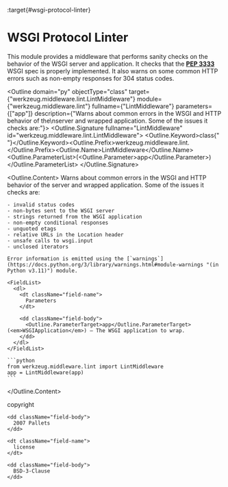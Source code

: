 :target{#wsgi-protocol-linter}

# WSGI Protocol Linter

This module provides a middleware that performs sanity checks on the
behavior of the WSGI server and application. It checks that the
[<strong>PEP 3333</strong>](https://peps.python.org/pep-3333/) WSGI spec is properly implemented. It also warns on some
common HTTP errors such as non-empty responses for 304 status codes.

<Outline domain="py" objectType="class" target={"werkzeug.middleware.lint.LintMiddleware"} module={"werkzeug.middleware.lint"} fullname={"LintMiddleware"} parameters={["app"]} description={"Warns about common errors in the WSGI and HTTP behavior of the\nserver and wrapped application. Some of the issues it checks are:"}>
  <Outline.Signature fullname="LintMiddleware" id="werkzeug.middleware.lint.LintMiddleware">
    <Outline.Keyword>class<span>{" "}</span></Outline.Keyword><Outline.Prefix>werkzeug.middleware.lint.</Outline.Prefix><Outline.Name>LintMiddleware</Outline.Name><Outline.ParameterList><span>(</span><Outline.Parameter><span className="name">app</span></Outline.Parameter><span>)</span></Outline.ParameterList>
  </Outline.Signature>

  <Outline.Content>
    Warns about common errors in the WSGI and HTTP behavior of the
    server and wrapped application. Some of the issues it checks are:

    - invalid status codes
    - non-bytes sent to the WSGI server
    - strings returned from the WSGI application
    - non-empty conditional responses
    - unquoted etags
    - relative URLs in the Location header
    - unsafe calls to wsgi.input
    - unclosed iterators

    Error information is emitted using the [`warnings`](https://docs.python.org/3/library/warnings.html#module-warnings "(in Python v3.11)") module.

    <FieldList>
      <dl>
        <dt className="field-name">
          Parameters
        </dt>

        <dd className="field-body">
          <Outline.ParameterTarget>app</Outline.ParameterTarget> (<em>WSGIApplication</em>) – The WSGI application to wrap.
        </dd>
      </dl>
    </FieldList>

    ```python
    from werkzeug.middleware.lint import LintMiddleware
    app = LintMiddleware(app)
    ```
  </Outline.Content>
</Outline>

<FieldList>
  <dl>
    <dt className="field-name">
      copyright
    </dt>

    <dd className="field-body">
      2007 Pallets
    </dd>

    <dt className="field-name">
      license
    </dt>

    <dd className="field-body">
      BSD-3-Clause
    </dd>
  </dl>
</FieldList>
